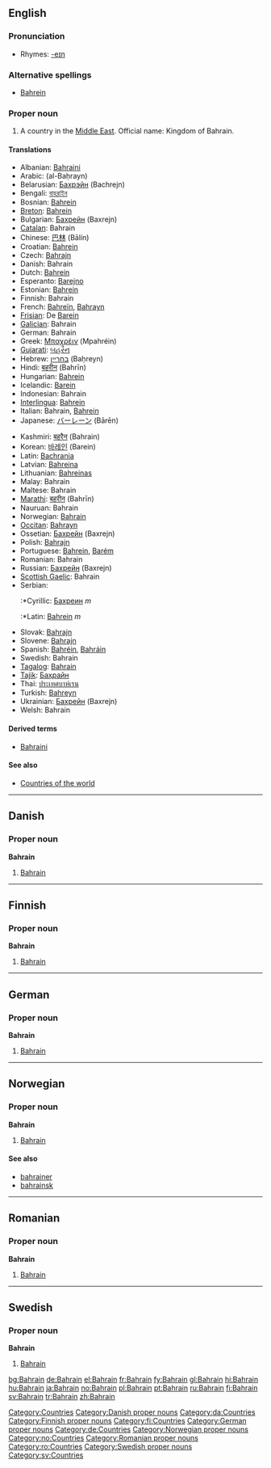 {{wikipedia}}
==English==

===Pronunciation===
*Rhymes: [[Rhymes:English:-eɪn|-eɪn]]

===Alternative spellings===
* [[Bahrein]]

===Proper noun===
{{en-proper-noun}}

# A country in the [[Middle East]]. Official name: Kingdom of Bahrain.

====Translations====
{{top}}
*Albanian: [[Bahraini]]
*Arabic: {{ARchar|[[البحرين]]}} (al-Baḥrayn)
*Belarusian: [[Бахрэйн]] (Bachrejn)
*Bengali: [[বাহরাইন]]
*Bosnian: [[Bahrein]] {{m}}
*[[Breton]]: [[Bahrein]]
*Bulgarian: [[Бахрейн]] (Baxrejn)
*[[Catalan]]: Bahrain
*Chinese: [[巴林]] (Bālín)
*Croatian: [[Bahrein]]
*Czech: [[Bahrajn]] {{m}}
*Danish: Bahrain
*Dutch: [[Bahrein]]
*Esperanto: [[Barejno]]
*Estonian: [[Bahrein]]
*Finnish: Bahrain
*French: [[Bahreïn]], [[Bahrayn]]
*[[Frisian]]: De [[Barein]]
*[[Galician]]: Bahrain
*German: Bahrain
*Greek: [[Μπαχρέιν]] (Mpahréin)
*[[Gujarati]]: [[બહરૈન]]
*Hebrew: [[בחריין]] (Baḥreyn)
*Hindi: [[बहरीन]] (Bahrīn)
*Hungarian: [[Bahrein]]
*Icelandic: [[Barein]]
*Indonesian: Bahrain
*[[Interlingua]]: [[Bahrein]]
*Italian: Bahrain, [[Bahrein]] {{m}}
*Japanese: [[バーレーン]] (Bārēn)
{{mid}}
*Kashmiri: [[बहरैन]] (Bahrain)
*Korean: [[바레인]] (Barein)
*Latin: [[Bachrania]]
*Latvian: [[Bahreina]]
*Lithuanian: [[Bahreinas]]
*Malay: Bahrain
*Maltese: Bahrain
*[[Marathi]]: [[बहरीन]] (Bahrīn)
*Nauruan: Bahrain
*Norwegian: [[#Norwegian|Bahrain]]
*[[Occitan]]: [[Bahrayn]]
*Ossetian: [[Бахрейн]] (Baxrejn)
*Polish: [[Bahrajn]]
*Portuguese: [[Bahrein]], [[Barém]]
*Romanian: Bahrain {{n}}
*Russian: [[Бахрейн]] (Baxrejn)
*[[Scottish Gaelic]]: Bahrain
*Serbian:
*:*Cyrillic: [[Бахреин]] ''m''
*:*Latin: [[Bahrein]] ''m''
*Slovak: [[Bahrajn]]
*Slovene: [[Bahrajn]]
*Spanish: [[Bahréin]], [[Bahráin]]
*Swedish: Bahrain
*[[Tagalog]]: [[Bahrain]]
*[[Tajik]]: [[Баҳрайн]]
*Thai: [[ประเทศบาห์เรน]]
*Turkish: [[Bahreyn]]
*Ukrainian: [[Бахрейн]] (Baxrejn)
*Welsh: Bahrain
{{bottom}}

====Derived terms====
* [[Bahraini]]

====See also====
*[[Countries of the world]]

[[Category:Countries]]

----

==Danish==

===Proper noun===
'''Bahrain'''

# [[#English|Bahrain]]

[[Category:Danish proper nouns]]
[[Category:da:Countries]]

----

==Finnish==

===Proper noun===
'''Bahrain'''

# [[#English|Bahrain]]

[[Category:Finnish proper nouns]]
[[Category:fi:Countries]]

----

==German==

===Proper noun===
'''Bahrain'''

# [[#English|Bahrain]]

[[Category:German proper nouns]]
[[Category:de:Countries]]

----

==Norwegian==

===Proper noun===
'''Bahrain'''

# [[#English|Bahrain]]

====See also====
*[[bahrainer]]
*[[bahrainsk]]

[[Category:Norwegian proper nouns]]
[[Category:no:Countries]]

----

==Romanian==

===Proper noun===
'''Bahrain'''

# [[#English|Bahrain]]

[[Category:Romanian proper nouns]]
[[Category:ro:Countries]]

----

==Swedish==

===Proper noun===
'''Bahrain'''

# [[#English|Bahrain]]

[[Category:Swedish proper nouns]]
[[Category:sv:Countries]]

[[bg:Bahrain]]
[[de:Bahrain]]
[[el:Bahrain]]
[[fr:Bahrain]]
[[fy:Bahrain]]
[[gl:Bahrain]]
[[hi:Bahrain]]
[[hu:Bahrain]]
[[ja:Bahrain]]
[[no:Bahrain]]
[[pl:Bahrain]]
[[pt:Bahrain]]
[[ru:Bahrain]]
[[fi:Bahrain]]
[[sv:Bahrain]]
[[tr:Bahrain]]
[[zh:Bahrain]]